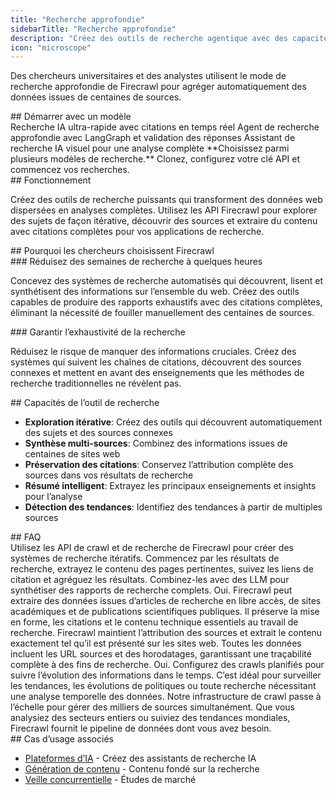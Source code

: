 ```yaml
---
title: "Recherche approfondie"
sidebarTitle: "Recherche approfondie"
description: "Créez des outils de recherche agentique avec des capacités avancées de recherche sur le web"
icon: "microscope"
---
```


Des chercheurs universitaires et des analystes utilisent le mode de recherche approfondie de Firecrawl pour agréger automatiquement des données issues de centaines de sources.

<div id="start-with-a-template">
  ## Démarrer avec un modèle
</div>

<CardGroup>
  <Card title="Fireplexity" icon="github" href="https://github.com/mendableai/fireplexity">
    Recherche IA ultra-rapide avec citations en temps réel
  </Card>

  <Card title="Firesearch" icon="github" href="https://github.com/mendableai/firesearch">
    Agent de recherche approfondie avec LangGraph et validation des réponses
  </Card>

  <Card title="Open Researcher" icon="github" href="https://github.com/mendableai/open-researcher">
    Assistant de recherche IA visuel pour une analyse complète
  </Card>
</CardGroup>

<Note>
  **Choisissez parmi plusieurs modèles de recherche.** Clonez, configurez votre clé API et commencez vos recherches.
</Note>

<div id="how-it-works">
  ## Fonctionnement
</div>

Créez des outils de recherche puissants qui transforment des données web dispersées en analyses complètes. Utilisez les API Firecrawl pour explorer des sujets de façon itérative, découvrir des sources et extraire du contenu avec citations complètes pour vos applications de recherche.

<div id="why-researchers-choose-firecrawl">
  ## Pourquoi les chercheurs choisissent Firecrawl
</div>

<div id="accelerate-research-from-weeks-to-hours">
  ### Réduisez des semaines de recherche à quelques heures
</div>

Concevez des systèmes de recherche automatisés qui découvrent, lisent et synthétisent des informations sur l’ensemble du web. Créez des outils capables de produire des rapports exhaustifs avec des citations complètes, éliminant la nécessité de fouiller manuellement des centaines de sources.

<div id="ensure-research-completeness">
  ### Garantir l’exhaustivité de la recherche
</div>

Réduisez le risque de manquer des informations cruciales. Créez des systèmes qui suivent les chaînes de citations, découvrent des sources connexes et mettent en avant des enseignements que les méthodes de recherche traditionnelles ne révèlent pas.

<div id="research-tool-capabilities">
  ## Capacités de l’outil de recherche
</div>

* **Exploration itérative**: Créez des outils qui découvrent automatiquement des sujets et des sources connexes
* **Synthèse multi-sources**: Combinez des informations issues de centaines de sites web
* **Préservation des citations**: Conservez l’attribution complète des sources dans vos résultats de recherche
* **Résumé intelligent**: Extrayez les principaux enseignements et insights pour l’analyse
* **Détection des tendances**: Identifiez des tendances à partir de multiples sources

<div id="faqs">
  ## FAQ
</div>

<AccordionGroup>
  <Accordion title="Comment puis-je créer des outils de recherche avec Firecrawl ?">
    Utilisez les API de crawl et de recherche de Firecrawl pour créer des systèmes de recherche itératifs. Commencez par les résultats de recherche, extrayez le contenu des pages pertinentes, suivez les liens de citation et agréguez les résultats. Combinez-les avec des LLM pour synthétiser des rapports de recherche complets.
  </Accordion>

  <Accordion title="Firecrawl peut-il gérer les sites académiques et scientifiques ?">
    Oui. Firecrawl peut extraire des données issues d’articles de recherche en libre accès, de sites académiques et de publications scientifiques publiques. Il préserve la mise en forme, les citations et le contenu technique essentiels au travail de recherche.
  </Accordion>

  <Accordion title="Comment garantir l’exactitude des données de recherche ?">
    Firecrawl maintient l’attribution des sources et extrait le contenu exactement tel qu’il est présenté sur les sites web. Toutes les données incluent les URL sources et des horodatages, garantissant une traçabilité complète à des fins de recherche.
  </Accordion>

  <Accordion title="Puis-je utiliser Firecrawl pour des études longitudinales ?">
    Oui. Configurez des crawls planifiés pour suivre l’évolution des informations dans le temps. C’est idéal pour surveiller les tendances, les évolutions de politiques ou toute recherche nécessitant une analyse temporelle des données.
  </Accordion>

  <Accordion title="Comment Firecrawl gère-t-il les projets de recherche à grande échelle ?">
    Notre infrastructure de crawl passe à l’échelle pour gérer des milliers de sources simultanément. Que vous analysiez des secteurs entiers ou suiviez des tendances mondiales, Firecrawl fournit le pipeline de données dont vous avez besoin.
  </Accordion>
</AccordionGroup>

<div id="related-use-cases">
  ## Cas d’usage associés
</div>

* [Plateformes d’IA](/fr/use-cases/ai-platforms) - Créez des assistants de recherche IA
* [Génération de contenu](/fr/use-cases/content-generation) - Contenu fondé sur la recherche
* [Veille concurrentielle](/fr/use-cases/competitive-intelligence) - Études de marché